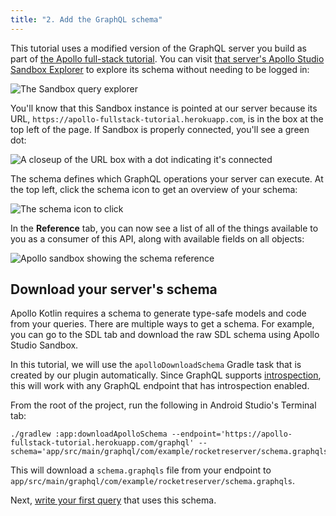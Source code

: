```yaml
---
title: "2. Add the GraphQL schema"
---
```


This tutorial uses a modified version of the GraphQL server you build as part of [the Apollo full-stack tutorial](https://www.apollographql.com/docs/tutorial/introduction/). You can visit [that server's Apollo Studio Sandbox Explorer](https://studio.apollographql.com/sandbox/explorer?endpoint=https%3A%2F%2Fapollo-fullstack-tutorial.herokuapp.com) to explore its schema without needing to be logged in:

<img src="images/sandbox_landing.png" alt="The Sandbox query explorer" class="screenshot"/>

You'll know that this Sandbox instance is pointed at our server because its URL, `https://apollo-fullstack-tutorial.herokuapp.com`, is in the box at the top left of the page. If Sandbox is properly connected, you'll see a green dot:

<img src="images/sandbox_green_dot.png" alt="A closeup of the URL box with a dot indicating it's connected" class="screenshot"/>

The schema defines which GraphQL operations your server can execute. At the top left, click the schema icon to get an overview of your schema:

<img src="images/schema_icon.png" alt="The schema icon to click" class="screenshot"/>

In the **Reference** tab, you can now see a list of all of the things available to you as a consumer of this API, along with available fields on all objects:

<img src="images/sandbox_schema_reference.png" alt="Apollo sandbox showing the schema reference" class="screenshot"/>

## Download your server's schema

Apollo Kotlin requires a schema to generate type-safe models and code from your queries. There are multiple ways to get a schema. For example, you can go to the SDL tab and download the raw SDL schema using Apollo Studio Sandbox.

In this tutorial, we will use the `apolloDownloadSchema` Gradle task that is created by our plugin automatically. Since GraphQL supports [introspection](https://graphql.org/learn/introspection/), this will work with any GraphQL endpoint that has introspection enabled.

From the root of the project, run the following in Android Studio's Terminal tab:

```shell:title=(shell)
./gradlew :app:downloadApolloSchema --endpoint='https://apollo-fullstack-tutorial.herokuapp.com/graphql' --schema='app/src/main/graphql/com/example/rocketreserver/schema.graphqls'
```

This will download a `schema.graphqls` file from your endpoint to `app/src/main/graphql/com/example/rocketreserver/schema.graphqls`.

Next, [write your first query](03-write-your-first-query) that uses this schema.
